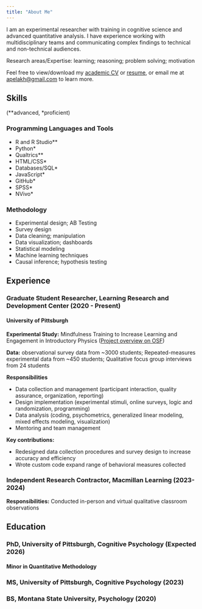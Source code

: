 ```yaml
---
title: "About Me"
---
```


I am an experimental researcher with training in cognitive science and advanced quantitative analysis. I have experience working with multidisciplinary teams and communicating complex findings to technical and non-technical audiences.

Research areas/Expertise: learning; reasoning; problem solving; motivation

Feel free to view/download my [academic CV](files/Pelakh_CV.pdf) or [resume](files/Pelakh_Resume.pdf), or email me at [apelakh\@gmail.com](mailto:apelakh@gmail.com){.email} to learn more.

## Skills

(\*\*advanced, \*proficient)

::::: grid
::: g-col-6
### Programming Languages and Tools

-   R and R Studio\*\*
-   Python\*
-   Qualtrics\*\*
-   HTML/CSS\*
-   Databases/SQL\*
-   JavaScript\*
-   GitHub\*
-   SPSS\*
-   NVivo\*
:::

::: g-col-6
### Methodology

-   Experimental design; AB Testing
-   Survey design
-   Data cleaning; manipulation
-   Data visualization; dashboards
-   Statistical modeling
-   Machine learning techniques
-   Causal inference; hypothesis testing
:::
:::::

## Experience

:::: about_section
### Graduate Student Researcher, Learning Research and Development Center (2020 - Present)

#### University of Pittsburgh

::: indent
**Experimental Study:** Mindfulness Training to Increase Learning and Engagement in Introductory Physics ([Project overview on OSF](https://osf.io/723rd))

**Data:** observational survey data from \~3000 students; Repeated-measures experimental data from \~450 students; Qualitative focus group interviews from 24 students

**Responsibilities**

-   Data collection and management (participant interaction, quality assurance, organization, reporting)
-   Design implementation (experimental stimuli, online surveys, logic and randomization, programming)
-   Data analysis (coding, psychometrics, generalized linear modeling, mixed effects modeling, visualization)
-   Mentoring and team management

**Key contributions:**

-   Redesigned data collection procedures and survey design to increase accuracy and efficiency
-   Wrote custom code expand range of behavioral measures collected
:::
::::

:::: about_section
### Independent Research Contractor, Macmillan Learning (2023-2024)

::: indent
**Responsibilities:** Conducted in-person and virtual qualitative classroom observations
:::
::::

## Education

::: about_section
### PhD, University of Pittsburgh, Cognitive Psychology (Expected 2026)

#### Minor in Quantitative Methodology
:::

::: about_section
### MS, University of Pittsburgh, Cognitive Psychology (2023)
:::

::: about_section
### BS, Montana State University, Psychology (2020)
:::
